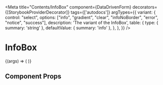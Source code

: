 
<Meta
  title="Contents/InfoBox"
  component={DataDrivenForm}
  decorators={[StorybookProviderDecorator]}
  tags={['autodocs']}
  argTypes={{
    variant: {
      control: "select",
      options: ["info", "gradient", "clear", "infoNoBorder", "error", "notice", "success"],
      description: 'The variant of the InfoBox',
      table: {
        type: { summary: 'string' },
        defaultValue: { summary: 'info' },
      },
    },
  }}
/>

# InfoBox

<Canvas>
  <Story
    name="InfoBox"
    args={{
      variant: "info"
    }}
  >
    {(args) => (
      <DataDrivenForm
        schema={getFieldWrapper({
          title: "InfoBox",
          sectionContent: [
            {
              component: 'info-box',
              content: 'Tyto dokumenty vám pošleme také na e-mail nebo poštou.',
              name: "info-box-storybook",
              variant: args.variant,
            },
          ],
        })}
      />
    )}
  </Story>
</Canvas>

## Component Props

<ArgsTable of={InfoBox} />
